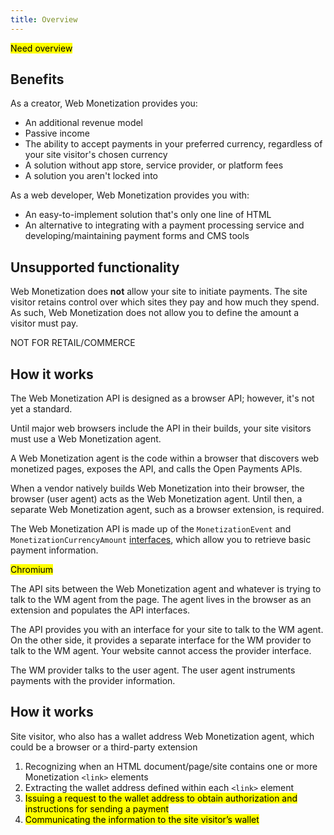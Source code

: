 ```yaml
---
title: Overview
---
```


<p><mark>Need overview</mark></p>

## Benefits

As a creator, Web Monetization provides you:
* An additional revenue model
* Passive income
* The ability to accept payments in your preferred currency, regardless of your site visitor's chosen currency
* A solution without app store, service provider, or platform fees
* A solution you aren't locked into

As a web developer, Web Monetization provides you with:
* An easy-to-implement solution that's only one line of HTML
* An alternative to integrating with a payment processing service and developing/maintaining payment forms and CMS tools

## Unsupported functionality

Web Monetization does **not** allow your site to initiate payments. The site visitor retains control over which sites they pay and how much they spend. As such, Web Monetization does not allow you to define the amount a visitor must pay.

NOT FOR RETAIL/COMMERCE

## How it works

The Web Monetization API is designed as a browser API; however, it's not yet a standard. 

Until major web browsers include the API in their builds, your site visitors must use a Web Monetization agent.




A Web Monetization agent is the code within a browser that discovers web monetized pages, exposes the API, and calls the Open Payments APIs. 






When a vendor natively builds Web Monetization into their browser, the browser (user agent) acts as the Web Monetization agent. Until then, a separate Web Monetization agent, such as a browser extension, is required.


The Web Monetization API is made up of the `MonetizationEvent` and `MonetizationCurrencyAmount` [interfaces](/docs/implement/wmapi-interfaces), which allow you to retrieve basic payment information.


<p><mark>Chromium</mark></p>

The API sits between the Web Monetization agent and whatever is trying to talk to the WM agent from the page. The agent lives in the browser as an extension and populates the API interfaces.

The API provides you with an interface for your site to talk to the WM agent. On the other side, it provides a separate interface for the WM provider to talk to the WM agent. Your website cannot access the provider interface.







The WM provider talks to the user agent. The user agent instruments payments with the provider information. 





## How it works


Site visitor, who also has a wallet address
Web Monetization agent, which could be a browser or a third-party extension






1. Recognizing when an HTML document/page/site contains one or more Monetization `<link>` elements
2. Extracting the wallet address defined within each `<link>` element
3. <mark>Issuing a request to the wallet address to obtain authorization and instructions for sending a payment</mark>
4. <mark>Communicating the information to the site visitor’s wallet</mark>


